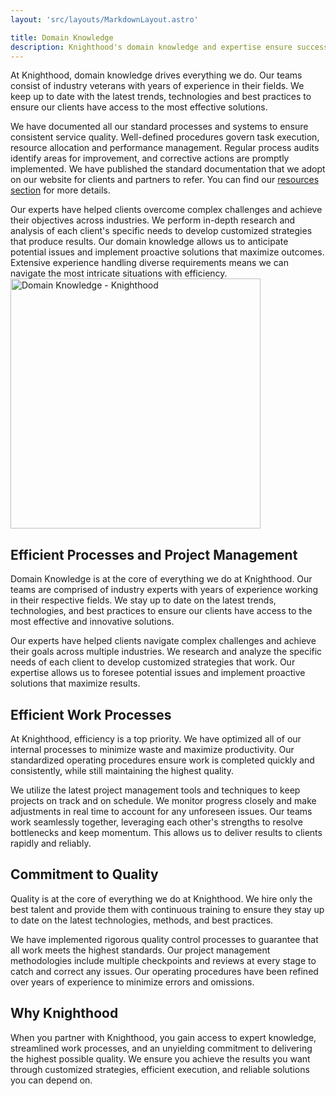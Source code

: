 ```yaml
---
layout: 'src/layouts/MarkdownLayout.astro'

title: Domain Knowledge 
description: Knighthood's domain knowledge and expertise ensure success for clients in 25+ industries across 85+ locations in India. 
---
```

At Knighthood, domain knowledge drives everything we do. Our teams consist of industry veterans with years of experience in their fields. 
We keep up to date with the latest trends, technologies and best practices to ensure our clients have access to the most effective solutions.

We have documented all our standard processes and systems to ensure consistent service quality. 
Well-defined procedures govern task execution, resource allocation and performance management. 
Regular process audits identify areas for improvement, and corrective actions are promptly implemented.
We have published the standard documentation that we adopt on our website for clients and partners to refer. 
You can find our [resources section](/) for more details.

Our experts have helped clients overcome complex challenges and achieve their objectives across industries. 
We perform in-depth research and analysis of each client's specific needs to develop customized strategies that produce results. 
Our domain knowledge allows us to anticipate potential issues and implement proactive solutions that maximize outcomes. 
Extensive experience handling diverse requirements means we can navigate the most intricate situations with efficiency.
<img src="/know.svg" alt="Domain Knowledge - Knighthood" width="400" height="400" className="mx-auto"/>


## Efficient Processes and Project Management

Domain Knowledge is at the core of everything we do at Knighthood. Our teams are comprised of industry experts with years of experience working in their respective fields. We stay up to date on the latest trends, technologies, and best practices to ensure our clients have access to the most effective and innovative solutions.

Our experts have helped clients navigate complex challenges and achieve their goals across multiple industries. We research and analyze the specific needs of each client to develop customized strategies that work. Our expertise allows us to foresee potential issues and implement proactive solutions that maximize results.

## Efficient Work Processes

At Knighthood, efficiency is a top priority. We have optimized all of our internal processes to minimize waste and maximize productivity. Our standardized operating procedures ensure work is completed quickly and consistently, while still maintaining the highest quality.

We utilize the latest project management tools and techniques to keep projects on track and on schedule. We monitor progress closely and make adjustments in real time to account for any unforeseen issues. Our teams work seamlessly together, leveraging each other's strengths to resolve bottlenecks and keep momentum. This allows us to deliver results to clients rapidly and reliably.

## Commitment to Quality

Quality is at the core of everything we do at Knighthood. We hire only the best talent and provide them with continuous training to ensure they stay up to date on the latest technologies, methods, and best practices.

We have implemented rigorous quality control processes to guarantee that all work meets the highest standards. Our project management methodologies include multiple checkpoints and reviews at every stage to catch and correct any issues. Our operating procedures have been refined over years of experience to minimize errors and omissions.

## Why Knighthood
When you partner with Knighthood, you gain access to expert knowledge, streamlined work processes, and an unyielding commitment to delivering the highest possible quality. 
We ensure you achieve the results you want through customized strategies, efficient execution, and reliable solutions you can depend on.

